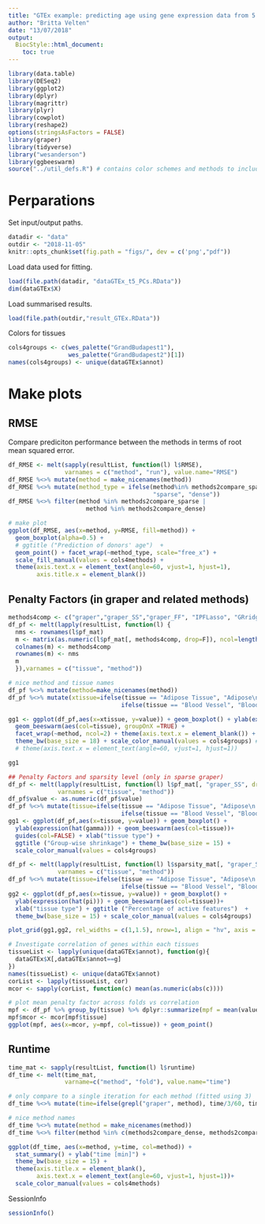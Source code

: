 ```yaml
---
title: "GTEx example: predicting age using gene expression data from 5 tissues"
author: "Britta Velten"
date: "13/07/2018"
output:
  BiocStyle::html_document:
    toc: true
---
```


```r
library(data.table)
library(DESeq2)
library(ggplot2)
library(dplyr)
library(magrittr)
library(plyr)
library(cowplot)
library(reshape2)
options(stringsAsFactors = FALSE)
library(graper)
library(tidyverse)
library("wesanderson")
library(ggbeeswarm)
source("../util_defs.R") # contains color schemes and methods to include
```

# Perparations
Set input/output paths.
```r
datadir <- "data"
outdir <- "2018-11-05"
knitr::opts_chunk$set(fig.path = "figs/", dev = c('png',"pdf"))
```

Load data used for fitting.
```r
load(file.path(datadir, "dataGTEx_t5_PCs.RData"))
dim(dataGTEx$X)
```

Load summarised results.
```r
load(file.path(outdir,"result_GTEx.RData"))
```

Colors for tissues
```r
cols4groups <- c(wes_palette("GrandBudapest1"),
                 wes_palette("GrandBudapest2")[1])
names(cols4groups) <- unique(dataGTEx$annot)
```

# Make plots
## RMSE
Compare prediciton performance between the methods in terms of root mean squared error.
```r
df_RMSE <- melt(sapply(resultList, function(l) l$RMSE),
                varnames = c("method", "run"), value.name="RMSE")
df_RMSE %<>% mutate(method = make_nicenames(method))
df_RMSE %<>% mutate(method_type = ifelse(method%in% methods2compare_sparse,
                                         "sparse", "dense"))  
df_RMSE %<>% filter(method %in% methods2compare_sparse |
                      method %in% methods2compare_dense) 

# make plot 
ggplot(df_RMSE, aes(x=method, y=RMSE, fill=method)) +
  geom_boxplot(alpha=0.5) + 
  # ggtitle ("Prediction of donors' age")  +
  geom_point() + facet_wrap(~method_type, scale="free_x") +
  scale_fill_manual(values = cols4methods) +
  theme(axis.text.x = element_text(angle=60, vjust=1, hjust=1),
        axis.title.x = element_blank())
```

## Penalty Factors (in graper and related methods)
```r
methods4comp <- c("graper","graper_SS","graper_FF", "IPFLasso", "GRridge")
df_pf <- melt(lapply(resultList, function(l) {
  nms <- rownames(l$pf_mat)
  m <- matrix(as.numeric(l$pf_mat[, methods4comp, drop=F]), ncol=length(methods4comp))
  colnames(m) <- methods4comp
  rownames(m) <- nms
  m
  }),varnames = c("tissue", "method"))

# nice method and tissue names
df_pf %<>% mutate(method=make_nicenames(method))
df_pf %<>% mutate(xtissue=ifelse(tissue == "Adipose Tissue", "Adipose\n Tissue",
                                ifelse(tissue == "Blood Vessel", "Blood\n Vessel", as.character(tissue))))

gg1 <- ggplot(df_pf,aes(x=xtissue, y=value)) + geom_boxplot() + ylab(expression(hat(gamma))) + xlab("tissue") +
  geom_beeswarm(aes(col=tissue), groupOnX =TRUE) +
  facet_wrap(~method, ncol=2) + theme(axis.text.x = element_blank()) +
  theme_bw(base_size = 18) + scale_color_manual(values = cols4groups) #+
  # theme(axis.text.x = element_text(angle=60, vjust=1, hjust=1))

gg1
```


```r
## Penalty Factors and sparsity level (only in sparse graper)
df_pf <- melt(lapply(resultList, function(l) l$pf_mat[, "graper_SS", drop=F]),
              varnames = c("tissue", "method"))
df_pf$value <- as.numeric(df_pf$value)
df_pf %<>% mutate(tissue=ifelse(tissue == "Adipose Tissue", "Adipose\n Tissue",
                                ifelse(tissue == "Blood Vessel", "Blood\n Vessel", as.character(tissue))))
gg1 <- ggplot(df_pf,aes(x=tissue, y=value)) + geom_boxplot() +
  ylab(expression(hat(gamma))) + geom_beeswarm(aes(col=tissue))+
  guides(col=FALSE) + xlab("tissue type") + 
  ggtitle ("Group-wise shrinkage") + theme_bw(base_size = 15) +
  scale_color_manual(values = cols4groups)

df_pf <- melt(lapply(resultList, function(l) l$sparsity_mat[, "graper_SS", drop=F]),
              varnames = c("tissue", "method"))
df_pf %<>% mutate(tissue=ifelse(tissue == "Adipose Tissue", "Adipose\n Tissue",
                                ifelse(tissue == "Blood Vessel", "Blood\n Vessel", as.character(tissue))))
gg2 <- ggplot(df_pf,aes(x=tissue, y=value)) + geom_boxplot() +
  ylab(expression(hat(pi))) + geom_beeswarm(aes(col=tissue))+
  xlab("tissue type") + ggtitle ("Percentage of active features")  +
  theme_bw(base_size = 15) + scale_color_manual(values = cols4groups)

plot_grid(gg1,gg2, rel_widths = c(1,1.5), nrow=1, align = "hv", axis = "lb")
```

```r
# Investigate correlation of genes within each tissues
tissueList <- lapply(unique(dataGTEx$annot), function(g){ 
  dataGTEx$X[,dataGTEx$annot==g]
})
names(tissueList) <- unique(dataGTEx$annot)
corList <- lapply(tissueList, cor)
mcor <- sapply(corList, function(c) mean(as.numeric(abs(c))))

# plot mean penalty factor across folds vs correlation
mpf <- df_pf %>% group_by(tissue) %>% dplyr::summarize(mpf = mean(value))
mpf$mcor <- mcor[mpf$tissue]
ggplot(mpf, aes(x=mcor, y=mpf, col=tissue)) + geom_point()
```

## Runtime
```r
time_mat <- sapply(resultList, function(l) l$runtime)
df_time <- melt(time_mat,
                varname=c("method", "fold"), value.name="time")

# only compare to a single iteration for each method (fitted using 3)
df_time %<>% mutate(time=ifelse(grepl("graper", method), time/3/60, time/60))

# nice method names
df_time %<>% mutate(method = make_nicenames(method))
df_time %<>% filter(method %in% c(methods2compare_dense, methods2compare_sparse))

ggplot(df_time, aes(x=method, y=time, col=method)) +
  stat_summary() + ylab("time [min]") + 
  theme_bw(base_size = 15) +
  theme(axis.title.x = element_blank(),
        axis.text.x = element_text(angle=60, vjust=1, hjust=1))+
  scale_color_manual(values = cols4methods)
```

SessionInfo
```r
sessionInfo()
```

